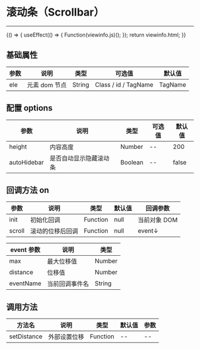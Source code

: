 
# 滚动条（Scrollbar）

---

<Meta title="基础控件/滚动条(Scrollbar)" />

<Canvas>
    <Story
        name="滚动条(Scrollbar)"
        height="150px"
        parameters={{
            docs: { source: { code: `${viewinfo.html}${viewinfo.js}` } },
        }}
    >
        {() => {
            useEffect(() => {
                Function(viewinfo.js)();
            });
            return viewinfo.html;
        }}
    </Story>
</Canvas>

## 基础属性

| 参数 | 说明          | 类型   | 可选值               | 默认值  |
| ---- | ------------- | ------ | -------------------- | ------- |
| ele  | 元素 dom 节点 | String | Class / id / TagName | TagName |

## 配置 options

| 参数     | 说明           | 类型    | 可选值 | 默认值 |
| -------- | -------------- | ------- | ------ | ------ |
| height   | 内容高度       | Number  | --     | 200    |
| autoHidebar | 是否自动显示隐藏滚动条 | Boolean | --     | false   |

## 回调方法 on

| 参数   | 说明         | 类型     | 默认值 | 回调参数     |
| ------ | ------------ | -------- | ------ | ------------ |
| init   | 初始化回调   | Function | null   | 当前对象 DOM |
| scroll | 滚动的位移后回调 | Function | null   | event↓       |

| event 参数 | 说明           | 类型   |
| ---------- | -------------- | ------ |
| max        | 最大位移值     | Number |
| distance   | 位移值         | Number |
| eventName  | 当前回调事件名 | String |

## 调用方法

| 方法名      | 说明         | 类型     | 默认值 | 参数 |
| ----------- | ------------ | -------- | ------ | ---- |
| setDistance | 外部设置位移 | Function | --     | --   |
